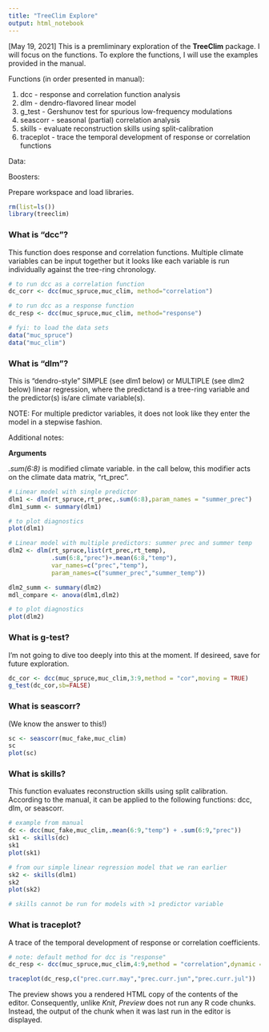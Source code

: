 ```yaml
---
title: "TreeClim Explore"
output: html_notebook
---
```


[May 19, 2021] This is a premliminary exploration of the **TreeClim** package. I will focus on the functions. To explore the functions, I will use the examples provided in the manual. 

Functions (in order presented in manual):

1) dcc - response and correlation function analysis
2) dlm - dendro-flavored linear model
3) g_test - Gershunov test for spurious low-frequency modulations
4) seascorr - seasonal (partial) correlation analysis
5) skills - evaluate reconstruction skills using split-calibration
6) traceplot - trace the temporal development of response or correlation functions

Data:



Boosters:

Prepare workspace and load libraries. 
```r
rm(list=ls())
library(treeclim)
```

### What is "dcc"?
This function does response and correlation functions. Multiple climate variables can be  input together but it looks like each variable is run individually against the tree-ring chronology. 

```r
# to run dcc as a correlation function
dc_corr <- dcc(muc_spruce,muc_clim, method="correlation")

# to run dcc as a response function
dc_resp <- dcc(muc_spruce,muc_clim, method="response")

# fyi: to load the data sets
data("muc_spruce")
data("muc_clim")
```

### What is "dlm"?
This is "dendro-style" SIMPLE (see dlm1 below) or MULTIPLE (see dlm2 below) linear regression, where the predictand is a tree-ring variable and the predictor(s) is/are climate variable(s). 

NOTE: For multiple predictor variables, it does not look like they enter the model in a stepwise fashion.  

Additional notes: 

**Arguments**

*.sum(6:8)* is modified climate variable. in the call below, this modifier acts on the climate data matrix, "rt_prec". 
```r
# Linear model with single predictor
dlm1 <- dlm(rt_spruce,rt_prec,.sum(6:8),param_names = "summer_prec")
dlm1_summ <- summary(dlm1)

# to plot diagnostics
plot(dlm1)

# Linear model with multiple predictors: summer prec and summer temp
dlm2 <- dlm(rt_spruce,list(rt_prec,rt_temp),
            .sum(6:8,"prec")+.mean(6:8,"temp"),
            var_names=c("prec","temp"),
            param_names=c("summer_prec","summer_temp"))

dlm2_summ <- summary(dlm2)
mdl_compare <- anova(dlm1,dlm2)

# to plot diagnostics
plot(dlm2)
```

### What is g-test?
I'm not going to dive too deeply into this at the moment. If desireed, save for future exploration.

```r
dc_cor <- dcc(muc_spruce,muc_clim,3:9,method = "cor",moving = TRUE)
g_test(dc_cor,sb=FALSE)
```
### What is seascorr?

(We know the answer to this!)
```r
sc <- seascorr(muc_fake,muc_clim)
sc
plot(sc)
```

### What is skills?

This function evaluates reconstruction skills using split calibration. According to the manual, it can be applied to the following functions: dcc, dlm, or seascorr. 
```r
# example from manual
dc <- dcc(muc_fake,muc_clim,.mean(6:9,"temp") + .sum(6:9,"prec"))
sk1 <- skills(dc)
sk1
plot(sk1)
```

```r
# from our simple linear regression model that we ran earlier
sk2 <- skills(dlm1)
sk2
plot(sk2)

# skills cannot be run for models with >1 predictor variable
```
### What is traceplot? 
A trace of the temporal development of response or correlation coefficients. 
```r
# note: default method for dcc is "response"
dc_resp <- dcc(muc_spruce,muc_clim,4:9,method = "correlation",dynamic = "evolving")
```

```r
traceplot(dc_resp,c("prec.curr.may","prec.curr.jun","prec.curr.jul"))
```

The preview shows you a rendered HTML copy of the contents of the editor. Consequently, unlike *Knit*, *Preview* does not run any R code chunks. Instead, the output of the chunk when it was last run in the editor is displayed.
